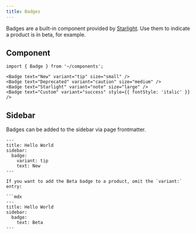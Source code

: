 ```yaml
---
title: Badges
---
```


Badges are a built-in component provided by [Starlight](https://starlight.astro.build/guides/components/#bades). Use them to indicate a product is in beta, for example.

## Component

```mdx live
import { Badge } from '~/components';

<Badge text="New" variant="tip" size="small" />
<Badge text="Deprecated" variant="caution" size="medium" />
<Badge text="Starlight" variant="note" size="large" />
<Badge text="Custom" variant="success" style={{ fontStyle: 'italic' }} />
```

## Sidebar

Badges can be added to the sidebar via page frontmatter.

```mdx
---
title: Hello World
sidebar:
  badge:
    variant: tip
    text: New
---

If you want to add the Beta badge to a product, omit the `variant:` entry:

```mdx
---
title: Hello World
sidebar:
  badge:
    text: Beta
---